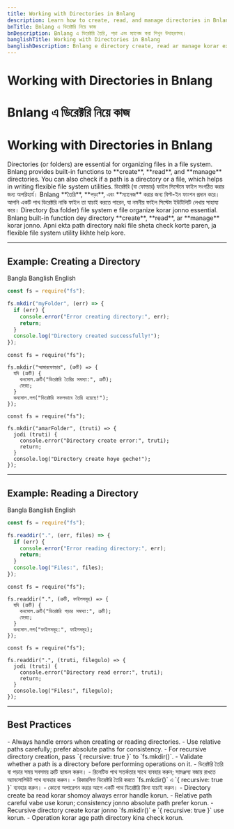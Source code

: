 ```yaml
---
title: Working with Directories in Bnlang
description: Learn how to create, read, and manage directories in Bnlang with examples.
bnTitle: Bnlang এ ডিরেক্টরি নিয়ে কাজ
bnDescription: Bnlang এ ডিরেক্টরি তৈরি, পড়া এবং ম্যানেজ করা শিখুন উদাহরণসহ।
banglishTitle: Working with Directories in Bnlang
banglishDescription: Bnlang e directory create, read ar manage korar example shoho.
---
```


# <I18nEnglish>Working with Directories in Bnlang</I18nEnglish>
# <I18nBangla>Bnlang এ ডিরেক্টরি নিয়ে কাজ</I18nBangla>
# <I18nBanglish>Working with Directories in Bnlang</I18nBanglish>

<I18nEnglish>
Directories (or folders) are essential for organizing files in a file system.  
Bnlang provides built-in functions to **create**, **read**, and **manage** directories.  
You can also check if a path is a directory or a file, which helps in writing flexible file system utilities.
</I18nEnglish>

<I18nBangla>
ডিরেক্টরি (বা ফোল্ডার) ফাইল সিস্টেমে ফাইল সংগঠিত করার জন্য অপরিহার্য।  
Bnlang **তৈরি**, **পড়া**, এবং **ম্যানেজ** করার জন্য বিল্ট-ইন ফাংশন প্রদান করে।  
আপনি একটি পাথ ডিরেক্টরি নাকি ফাইল তা যাচাই করতে পারেন, যা নমনীয় ফাইল সিস্টেম ইউটিলিটি লেখায় সাহায্য করে।
</I18nBangla>

<I18nBanglish>
Directory (ba folder) file system e file organize korar jonno essential.  
Bnlang built-in function dey directory **create**, **read**, ar **manage** korar jonno.  
Apni ekta path directory naki file sheta check korte paren, ja flexible file system utility likhte help kore.
</I18nBanglish>

---

## Example: Creating a Directory

<Tabs defaultValue="bangla" className="w-full">
  <TabsList>
    <TabsTrigger value="bangla">Bangla</TabsTrigger>
    <TabsTrigger value="banglish">Banglish</TabsTrigger>
    <TabsTrigger value="english">English</TabsTrigger>
  </TabsList>

  <TabsContent value="english">

```js
const fs = require("fs");

fs.mkdir("myFolder", (err) => {
  if (err) {
    console.error("Error creating directory:", err);
    return;
  }
  console.log("Directory created successfully!");
});
```
  </TabsContent>

  <TabsContent value="bangla">

```bnl
const fs = require("fs");

fs.mkdir("আমারফোল্ডার", (ত্রুটি) => {
  যদি (ত্রুটি) {
    কনসোল.ত্রুটি("ডিরেক্টরি তৈরির সমস্যা:", ত্রুটি);
    ফেরত;
  }
  কনসোল.লগ("ডিরেক্টরি সফলভাবে তৈরি হয়েছে!");
});
```
  </TabsContent>

  <TabsContent value="banglish">

```bnl
const fs = require("fs");

fs.mkdir("amarFolder", (truti) => {
  jodi (truti) {
    console.error("Directory create error:", truti);
    return;
  }
  console.log("Directory create hoye geche!");
});
```
  </TabsContent>
</Tabs>

---

## Example: Reading a Directory

<Tabs defaultValue="bangla" className="w-full">
  <TabsList>
    <TabsTrigger value="bangla">Bangla</TabsTrigger>
    <TabsTrigger value="banglish">Banglish</TabsTrigger>
    <TabsTrigger value="english">English</TabsTrigger>
  </TabsList>

  <TabsContent value="english">

```js
const fs = require("fs");

fs.readdir(".", (err, files) => {
  if (err) {
    console.error("Error reading directory:", err);
    return;
  }
  console.log("Files:", files);
});
```
  </TabsContent>

  <TabsContent value="bangla">

```bnl
const fs = require("fs");

fs.readdir(".", (ত্রুটি, ফাইলসমূহ) => {
  যদি (ত্রুটি) {
    কনসোল.ত্রুটি("ডিরেক্টরি পড়ার সমস্যা:", ত্রুটি);
    ফেরত;
  }
  কনসোল.লগ("ফাইলসমূহ:", ফাইলসমূহ);
});
```
  </TabsContent>

  <TabsContent value="banglish">

```bnl
const fs = require("fs");

fs.readdir(".", (truti, filegulo) => {
  jodi (truti) {
    console.error("Directory read error:", truti);
    return;
  }
  console.log("Files:", filegulo);
});
```
  </TabsContent>
</Tabs>

---

## Best Practices

<I18nEnglish>
- Always handle errors when creating or reading directories.  
- Use relative paths carefully; prefer absolute paths for consistency.  
- For recursive directory creation, pass `{ recursive: true }` to `fs.mkdir()`.  
- Validate whether a path is a directory before performing operations on it.
</I18nEnglish>

<I18nBangla>
- ডিরেক্টরি তৈরি বা পড়ার সময় সবসময় ত্রুটি হ্যান্ডল করুন।  
- রিলেটিভ পাথ সতর্কতার সাথে ব্যবহার করুন; সামঞ্জস্য বজায় রাখতে অ্যাবসোলিউট পাথ ব্যবহার করুন।  
- রিকারসিভ ডিরেক্টরি তৈরি করতে `fs.mkdir()` এ `{ recursive: true }` ব্যবহার করুন।  
- কোনো অপারেশন করার আগে একটি পাথ ডিরেক্টরি কিনা যাচাই করুন।
</I18nBangla>

<I18nBanglish>
- Directory create ba read korar shomoy always error handle korun.  
- Relative path careful vabe use korun; consistency jonno absolute path prefer korun.  
- Recursive directory create korar jonno `fs.mkdir()` e `{ recursive: true }` use korun.  
- Operation korar age path directory kina check korun.
</I18nBanglish>
